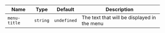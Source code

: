 
  | Name | Type | Default | Description |
| --- | --- | --- | --- |
| `menu-title` | `string` | `undefined` | The text that will be displayed in the menu |

